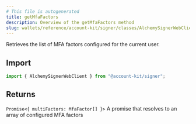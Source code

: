 ```yaml
---
# This file is autogenerated
title: getMfaFactors
description: Overview of the getMfaFactors method
slug: wallets/reference/account-kit/signer/classes/AlchemySignerWebClient/getMfaFactors
---
```


Retrieves the list of MFA factors configured for the current user.

## Import

```ts
import { AlchemySignerWebClient } from "@account-kit/signer";
```

## Returns

`Promise<{ multiFactors: MfaFactor[] }>`
A promise that resolves to an array of configured MFA factors
